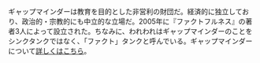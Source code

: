 
ギャップマインダーは教育を目的とした非営利の財団だ。経済的に独立しており、政治的・宗教的にも中立的な立場だ。2005年に『ファクトフルネス』の著者3人によって設立された。ちなみに、われわれはギャップマインダーのことをシンクタンクではなく、「ファクト」タンクと呼んでいる。ギャップマインダーについて[詳しくはこちら](https://www.gapminder.org/about-gapminder/)。